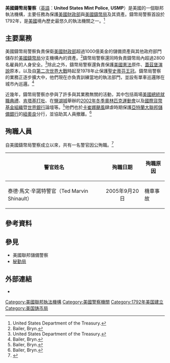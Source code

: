 {{Infobox Law enforcement agency
| agencyname      = 美國鑄幣局警察<br/>United States Mint Police
| nativename      =
| nativenamea     =
| nativenamer     =
| commonname      = 
| abbreviation    =  USMP
| patch           =
| patchcaption    =
| logo            =  Patch of the United States Mint Police.png
| logocaption     = 美國鑄幣局警察的臂章
| badge           =
| badgecaption    =
| flag            =Flag of the United States Department of the Treasury.png
| flagcaption     =[[美國財政部|美國財政部]]旗幟
| motto           =
| mottotranslated = 
| mission         =
| formedyear      = 1792年
| preceding1      =
| preceding2      =
| dissolved       =
| superseding     =
| employees       =
| volunteers      =
| budget          =
| nongovernment   =
| country         = 美国
| federal         = yes
| map             =
| mapcaption      =
| sizearea        =
| sizepopulation  =
| legaljuris      = 保衛美國財政部與美國鑄幣局所屬建築及其雇員、資產的安全。
| governingbody   =
| governingbodyscnd =
| constitution1   = 
| police          = 
| speciality      = 
| overviewtype    =
| overviewbody    =
| headquarters    = [[華盛頓特區|華盛頓特區]]
| hqlocmap        =
| hqlocleft       =
| hqloctop        =
| hqlocmappoptitle=
| sworntype       = 
| sworn           = 
| unsworntype     =
| unsworn         =
| electeetype     =
| minister1name   =
| minister1pfo    =
| minister2name   =
| minister2pfo    =
| minister3name   =
| minister3pfo    =
| minister4name   =
| minister4pfo    =
| minister5name   =
| minister5pfo    =
| minister6name   =
| minister6pfo    =
| chief1name      = Dennis O'Connor
| chief1position  = 警長
| parentagency    =[[美國鑄幣局|美國鑄幣局]]
| child1agency    =
| unittype        =
| unitname        =
| officetype      = 
| officename      = 
| provideragency  =
| uniformedas     =
| stationtype     =
| stations        =
| airbases        =
| lockuptype      =
| lockups         =
| vehicle1type    =
| vehicles1       =
| boat1type       =
| boats1          =
| aircraft1type   =
| aircraft1       =
| aircraft2type   =
| aircraft2       =
| animal1type     =
| animals1        =
| animal2type     =
| animals2        =
| person1name     =
| person1reason   =
| person1type     =
| programme1      =
| activity1name   =
| activitytype    =
| anniversary1    =
| award1          =
| website         =
| footnotes       = 
}}

'''美國鑄幣局警察'''（[[英語|英語]]：'''United States Mint Police''', '''USMP'''）是美國的一個聯邦執法機構，主要任務為保護[[美國財政部|美國財政部]]與[[美國鑄幣局|美國鑄幣局]]及其資產。鑄幣局警察首設於1792年，是[[美國|美國]]境內歷史最悠久的執法機關之一。<ref name="usmint">United States Department of the Treasury. </ref>

== 主要業務 ==
美國鑄幣局警察負責保衛[[美國財政部|美國財政部]]超過1000億美金的儲備資產與其他政府部門儲存於[[美國鑄幣局|美國鑄幣局]]分支機構內的資產。<ref name="policemag">Bailer, Bryn. </ref>鑄幣局警察還同時負責鑄幣局內超過2800名雇員的人身安全。<ref name="usmint">United States Department of the Treasury. </ref>除此之外，鑄幣局警察還負責保護[[美國憲法|美國憲法]]原件、[[蓋茲堡演說|蓋茲堡演說]]原本，以及自[[第二次世界大戰|第二次世界大戰]]時起至1978年止保護[[圣伊什特万王冠|聖史蒂芬王冠]]。鑄幣局警察的業務正逐步擴大中，他們現在亦負責訓練當地的執法部門，並設有單車巡邏隊在城市內巡邏。<ref name="policemag">Bailer, Bryn. </ref>

近幾年，鑄幣局警察亦參與了許多與其業務無關的活動，其中包括兩場[[美国总统就职典礼|美國總統就職典禮]]、[[肯塔基打吡|肯塔基打吡]]、在[[鹽湖城|鹽湖城]]舉辦的[[2002年冬季奧林匹克運動會|2002年冬季奧林匹克運動會]]以及[[國際貨幣基金組織|國際貨幣基金組織]]暨[[世界銀行|世界銀行]]論壇等。<ref name="policemag">Bailer, Bryn. </ref>他們也於[[卡崔娜颶風|卡崔娜颶風]]肆虐時期保護[[亚特兰大联邦储备银行|亞特蘭大聯邦儲備銀行]]的[[紐奧良|紐奧良]]分行，並協助其人員撤離。<ref name="policemag">Bailer, Bryn. </ref>

== 殉職人員 ==
自美國鑄幣局警察成立以來，共有一名警官因公殉職。<ref>{{Cite web|url=http://www.odmp.org/agency/5269-united-states-department-of-the-treasury---mint-police-u.s.-government|title=United States Department of the Treasury - United States Mint Police, U.S. Government, Fallen Officers|work=The Officer Down Memorial Page (ODMP)}}</ref>
{| class="wikitable" style="margin-bottom: 10px;"
! 警官姓名
! 殉職日期
! 殉職原因
|-
| 泰德·馬文·辛諾特警官（Ted Marvin Shinault）
| <center>2005年9月20日</center>
| 機車事故
|}

== 參考資料 ==
{{Reflist}}

== 參見 ==
* 美國聯邦儲備警察
* [[美国特勤局|秘勤局]]

== 外部連結 ==
* {{Official|http://www.usmint.gov/about_the_mint/mint_police/}}

{{Federal law enforcement agencies of the United States}}

[[Category:美國聯邦執法機構|Category:美國聯邦執法機構]]
[[Category:美國警察機關|Category:美國警察機關]]
[[Category:1792年美国建立|Category:1792年美国建立]]
[[Category:美国铸币局|Category:美国铸币局]]